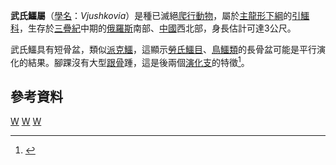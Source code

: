 {{Automatic Taxobox
| taxon = Vjushkovia
| authority = [[弗雷德里克·馮·休尼|Huene]], 1960
| fossil_range = [[三疊紀|三疊紀]]中期
| image = Vjushkovia.jpg
| type_species = '''''Vjushkovia triplocostata'''''
| type_species_authority = Huene, 1960
| subdivision_ranks = [[種|種]]
| subdivision =
*'''''V. triplocostata''''' <small>Huene, 1960</small>
*'''中國武氏鱷 ''V. sinensia''''' <br><small>[[楊鍾健|楊鍾健]], 1973</small>
}}
'''武氏鱷屬'''（[[學名|學名]]：''Vjushkovia''）是種已滅絕[[爬行動物|爬行動物]]，屬於[[主龍形下綱|主龍形下綱]]的[[引鱷科|引鱷科]]，生存於[[三疊紀|三疊紀]]中期的[[俄羅斯|俄羅斯]]南部、[[中國|中國]]西北部，身長估計可達3公尺。

武氏鱷具有短骨盆，類似[[派克鱷|派克鱷]]，這顯示[[勞氏鱷目|勞氏鱷目]]、[[鳥鱷類|鳥鱷類]]的長骨盆可能是平行演化的結果。腳踝沒有大型[[跟骨|跟骨]]踵，這是後兩個[[演化支|演化支]]的特徵<ref>{{Cite web |url=http://www.reptileevolution.com/vjushkovia.htm |title=存档副本 |access-date=2012-06-22 |archive-date=2020-02-17 |archive-url=https://web.archive.org/web/20200217033339/http://www.reptileevolution.com/vjushkovia.htm |dead-url=no }}</ref>。

==參考資料==
{{Reflist}}

{{Paleo-reptile-stub}}
{{Taxonbar}}
[[Category:主龍形下綱|W]]
[[Category:三疊紀爬行動物|W]]
[[Category:_1960年描述的分类群|W]]